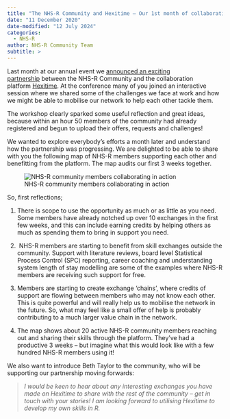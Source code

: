 ```yaml
---
title: "The NHS-R Community and Hexitime – Our 1st month of collaborating"
date: "11 December 2020"
date-modified: "12 July 2024"
categories:
  - NHS-R
author: NHS-R Community Team
subtitle: >
---
```


Last month at our annual event we [announced an exciting partnership](https://nhsrcommunity.com/blog/announcing-a-new-nhs-r-hexitime-partnership/) between the NHS-R Community and the collaboration platform [Hexitime](https://hexitime.com/). At the conference many of you joined an interactive session where we shared some of the challenges we face at work and how we might be able to mobilise our network to help each other tackle them.  

The workshop clearly sparked some useful reflection and great ideas, because within an hour 50 members of the community had already registered and begun to upload their offers, requests and challenges! 

We wanted to explore everybody’s efforts a month later and understand how the partnership was progressing. We are delighted to be able to share with you the following map of NHS-R members supporting each other and benefitting from the platform. The map audits our first 3 weeks together. 

![NHS-R community members collaborating in action](img/Hexitime-NHS-R-Map.png){fig-alt="Screenshot of cards with people's details with links between them where connections have been set up in Hexitime"}

So, first reflections;

1.  There is scope to use the opportunity as much or as little as you need. Some members have already notched up over 10 exchanges in the first few weeks, and this can include earning credits by helping others as much as spending them to bring in support you need. 

2.   NHS-R members are starting to benefit from skill exchanges outside the community. Support with literature reviews, board level Statistical Process Control (SPC) reporting, career coaching and understanding system length of stay modelling are some of the examples where NHS-R members are receiving such support for free. 

3.  Members are starting to create exchange ‘chains’, where credits of support are flowing between members who may not know each other. This is quite powerful and will really help us to mobilise the network in the future. So, what may feel like a small offer of help is probably contributing to a much larger value chain in the network.  

4.  The map shows about 20 active NHS-R community members reaching out and sharing their skills through the platform. They’ve had a productive 3 weeks – but imagine what this would look like with a few hundred NHS-R members using it!

We also want to introduce Beth Taylor to the community, who will be supporting our partnership moving forwards:

> *I would be keen to hear about any interesting exchanges you have made on Hexitime to share with the rest of the community – get in touch with your stories! I am looking forward to utilising Hexitime to develop my own skills in R.*
